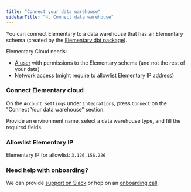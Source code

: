 ```yaml
---
title: "Connect your data warehouse"
sidebarTitle: "4. Connect data warehouse"
---
```


You can connect Elementary to a data warehouse that has an Elementary schema (created by the [Elementary dbt package](/cloud/onboarding/quickstart-dbt-package)).

Elementary Cloud needs:
- [A user](/cloud/onboarding/configure-user) with permissions to the Elementary schema (and not the rest of your data)
- Network access (might require to allowlist Elementary IP address)

### Connect Elementary cloud

On the `Account settings` under `Integrations`, press `Connect` on the "Connect Your data warehouse" section.

Provide an environment name, select a data warehouse type, and fill the required fields.


### Allowlist Elementary IP

Elementary IP for allowlist: `3.126.156.226`


### Need help with onboarding?

We can provide [support on Slack](https://join.slack.com/t/elementary-community/shared_invite/zt-1b9vogqmq-y~IRhc2396CbHNBXLsrXcA) or hop on an [onboarding call](https://savvycal.com/MaayanSa/df29881c).
